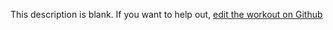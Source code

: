 
  This description is blank. If you want to help out, [edit the workout on Github](https://www.github.com/LiftArcade/exercises/blob/main/exercises/cable-up-right-row-description.mdx)